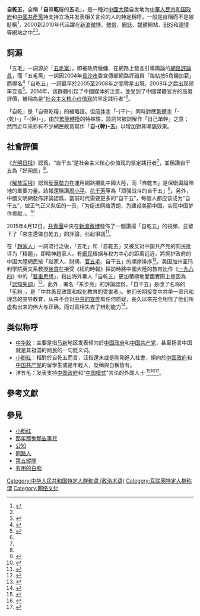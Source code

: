 '''自乾五'''，全稱「'''自'''帶'''乾'''糧的'''五'''毛」，是一種对[[中國大陸|中國大陸]]自发地为[[中華人民共和国政府|中華人民共和国政府]]和[[中國共產黨|中國共產黨]]持支持立场并发表相关言论的人的特定稱呼，一般是自稱而不是被貶稱<ref name="gmw1">{{cite web|url=http://epaper.gmw.cn/gmrb/html/2014-11/15/nw.D110000gmrb_20141115_2-10.htm|title=“自干五”是社会主义核心价值观的坚定践行者|publisher=光明日報|date=2014-11-15|accessdate=2016-04-20|archive-date=2019-07-26|archive-url=https://web.archive.org/web/20190726043958/http://epaper.gmw.cn/gmrb/html/2014-11/15/nw.D110000gmrb_20141115_2-10.htm|dead-url=no}}</ref>，2000到2010年代活躍在[[新浪微博|新浪微博]]、[[微信|微信]]、[[網誌|網誌]]、[[媒體|媒體]]網站、[[BBS|BBS]]和[[論壇|論壇]]等網站之中<ref name="gmw1" /><ref name="gmw2">{{cite news|url=http://epaper.gmw.cn/gmrb/html/2015-01/24/nw.D110000gmrb_20150124_1-06.htm|title=一群“自干五”好网民的故事|publisher=光明日報|date=2015-01-24|author=张心怡 宋雅娟 刘朝|accessdate=2016-04-20|archive-date=2015-07-10|archive-url=https://web.archive.org/web/20150710104807/http://epaper.gmw.cn/gmrb/html/2015-01/24/nw.D110000gmrb_20150124_1-06.htm|dead-url=no}}</ref>。

==詞源==
「五毛」一詞源於「[[五毛黨|五毛黨]]」，即被政府僱傭、在網路上發言引導輿論的[[網路評論員|網路評論員]]，而「五毛黨」一詞因2004年[[長沙市|長沙市]]委宣傳部網路評論員「每帖按5角錢加薪」而得名<ref>{{cite web|url=https://theinitium.com/article/20160520-dailynews-china-fifty-cent-party-internet/|title=哈佛学者研究2000封泄密邮件，剖析中国“五毛”现象|date=2016-05-20|accessdate=2016-12-23|archive-date=2019-06-11|archive-url=https://web.archive.org/web/20190611111810/https://theinitium.com/article/20160520-dailynews-china-fifty-cent-party-internet/|dead-url=no}}</ref>「自乾五」一詞最早於2005至2008年之間零星出現，2008年之后出现频率变高<ref name="journal1">{{cite journal|title=“五毛”?“公民”?——互联网传播中“自干五”的缘起与话语分析|url=http://www.cnki.net/KCMS/detail/detail.aspx?QueryID=0&CurRec=1&recid=&filename=XWDX201503016&dbname=CJFDLAST2015&dbcode=CJFQ&pr=&urlid=&yx=&uid=WEEvREcwSlJHSldRa1FiK0ZSZUpCUGtLTjZIa2lnSlk4dTJyTkg3YnFOekh0c1hPQWltTXNCWGMzSTRNd3RIVWxnPT0=$9A4hF_YAuvQ5obgVAqNKPCYcEjKensW4IQMovwHtwkF4VYPoHbKxJw!!&v=MTg1ODhZK1J2Rnlya1ZyM0JQVHJQZHJHNEg5VE1ySTlFWW9SOGVYMUx1eFlTN0RoMVQzcVRyV00xRnJDVVJMeWY=|author=潘妮妮|journal=新闻大学|issue=2015年03期|pages=91-100|access-date=2016-04-20|archive-date=2021-11-11|archive-url=https://web.archive.org/web/20211111131736/https://www.cnki.net/KCMS/detail/detail.aspx?QueryID=0&CurRec=1&recid=&filename=XWDX201503016&dbname=CJFDLAST2015&dbcode=CJFQ&pr=&urlid=&yx=&uid=WEEvREcwSlJHSldRa1FiK0ZSZUpCUGtLTjZIa2lnSlk4dTJyTkg3YnFOekh0c1hPQWltTXNCWGMzSTRNd3RIVWxnPT0=$9A4hF_YAuvQ5obgVAqNKPCYcEjKensW4IQMovwHtwkF4VYPoHbKxJw!!&v=MTg1ODhZK1J2Rnlya1ZyM0JQVHJQZHJHNEg5VE1ySTlFWW9SOGVYMUx1eFlTN0RoMVQzcVRyV00xRnJDVVJMeWY=|dead-url=yes}}</ref>。2014年，該群體引起了中國媒体的注意，並受到了中國媒體官方的高度評價，被稱為是“[[社会主义核心价值观|社会主义核心价值观]]的坚定践行者”<ref name="gmw1"/>。

「自乾」是「自帶乾糧」的縮略語。但[[简化字|简体字]]「-{干}-」同時對應[[繁體字|繁體字]]「-{乾}-」「-{幹}-」，由於[[繁簡轉換|繁簡轉換]]的特殊性，該詞常被誤解作「自己單幹」之意；然而近年來亦有不少網民故意寫作「'''自-{幹}-五'''」以增加對其嘲諷效果。

==社會評價==
《[[光明日报|光明日报]]》認爲，“自干五”是社会主义核心价值观的坚定践行者<ref name="gmw1" />，並稱讚自干五為「好网民」<ref name="gmw2" />。

《[[解放军报|解放军报]]》認爲[[反華勢力|反華勢力]]在運用網路攪亂中國大陸，而「自乾五」是保衛輿論陣地的重要力量。該報還稱讚[[周小平|周小平]]、[[花千芳|花千芳]]等為「顽强战斗的自干五」<ref>{{Cite news |url=http://www.81.cn/jwgd/2015-02/06/content_6342770.htm |title=坚守网络阵地不能光靠“自干五” |publisher=解放军报 |author=狄良缘 |editor=张琴 |date=2015-02-06 |accessdate=2016-04-20 |archive-date=2018-10-01 |archive-url=https://web.archive.org/web/20181001113548/http://www.81.cn/jwgd/2015-02/06/content_6342770.htm |dead-url=no }}</ref>。另外，中國文明網發佈評論認爲，當前时代需要更多的“自干五”，每個人都应该成为“自干五”，做正气正义队伍的一员，「为促进网络清朗，为建设美丽中国，实现中国梦作贡献」。<ref>{{cite web|url=http://www.wenming.cn/wmpl_pd/yczl/201501/t20150126_2420633.shtml|title=网络时代呼唤更多“自干五”|date=2015-01-26|author=李爱胜|publisher=紹興文明網|work=中國文明網|access-date=2016-04-20|archive-date=2018-12-03|archive-url=https://web.archive.org/web/20181203013835/http://www.wenming.cn/wmpl_pd/yczl/201501/t20150126_2420633.shtml|dead-url=no}}</ref>

2015年4月12日，[[中國共青團|共青團]]中央在[[新浪微博|新浪微博]]發佈了一個讚揚「自乾五」的視頻，並留下了「來生還做自乾五」的評論，引起爭議<ref>{{cite web|url=http://chinadigitaltimes.net/chinese/2016/04/%E3%80%90%E5%BC%82%E9%97%BB%E8%A7%82%E6%AD%A2%E3%80%91%E6%9D%A5%E7%94%9F%E8%BF%98%E5%81%9A%E8%87%AA%E5%B9%B2%E4%BA%94/|title=【异闻观止】来生还做自干五|date=2016-04-12|work=中國數字時代|access-date=2016-04-20|archive-date=2020-07-04|archive-url=https://web.archive.org/web/20200704034245/https://chinadigitaltimes.net/chinese/2016/04/%e3%80%90%e5%bc%82%e9%97%bb%e8%a7%82%e6%ad%a2%e3%80%91%e6%9d%a5%e7%94%9f%e8%bf%98%e5%81%9a%e8%87%aa%e5%b9%b2%e4%ba%94/|dead-url=no}}</ref>。

在「[[趙家人|趙家人]]」一詞流行之後，「五毛」和「自乾五」又被反对中国共产党的网民批评为「精趙」，即精神趙家人。有[[網民|網民]]根据与权力中心的距离远近，將拥护政府的中国大陸網民按「赵家人、财阀、[[網路評論員|官五毛]]、自干五」的順序排序<ref>{{cite news|url=http://www.voachinese.com/content/voa-news-communist-youth-league-sings-praise-for-voluntary-fifty-centers-20160412/3282609.html|title=自干五熬出头，被团中央点赞|publisher=美國之音|author=于盟童|date=2016-04-13|accessdate=2016-04-20|archive-date=2016-04-16|archive-url=https://web.archive.org/web/20160416065804/http://www.voachinese.com/content/voa-news-communist-youth-league-sings-praise-for-voluntary-fifty-centers-20160412/3282609.html|dead-url=no}}</ref>。美国加州圣玛利学院英文系教授[[徐賁_(教授)|徐賁]]在接受《紐約時報》採訪時將中國大陸的教育比作《[[一九八四|一九八四]]》中的「[[雙重思想|雙重思想]]」，指出海外華人「自乾五」更加積極地愛國實際上是因為「[[認知失調|認知失調]]」<ref>{{cite web|url=http://cn.nytimes.com/china/20160615/cc15xuben/|title=徐贲：中国的教育如何培养出了自干五|date=2016-06-15|publisher=紐約時報中文網|accessdate=2016-12-23|archive-date=2020-11-01|archive-url=https://web.archive.org/web/20201101115541/https://cn.nytimes.com/china/20160615/cc15xuben/|dead-url=no}}</ref>。此外﹑署名「东步亮」的評論認爲，「自干五」是改了名称的「[[毛泽东|毛]]粉」，是「中共愚民政策和奴化教育的受害者」。他们长期接受中共单一资讯和理念的宣导教育，从来不会对[[中华人民共和国的政治宣传|中共的宣传]]有任何质疑，長久以來完全相信了他们所虚构出来的伟大与正确，而对真相失去了辨别能力<ref>{{cite web|url=http://hk.on.cc/cn/bkn/cnt/commentary/20140313/bkncn-20140313000905622-0313_05411_001_cn.html|title=对待「自干五」的正确态度|work=東網|date=2014-03-13|access-date=2016-04-20|archive-date=2018-12-15|archive-url=https://web.archive.org/web/20181215123152/https://hk.on.cc/cn/bkn/cnt/commentary/20140313/bkncn-20140313000905622-0313_05411_001_cn.html|dead-url=no}}</ref>。

== 类似称呼 ==
*[[中华胶|中华胶]]：主要是指[[马来西亚|马]][[新加坡|新]]地区发表倾向於[[中国政府|中国政府]]和[[中国共产党|中国共产党]]，甚至扬言中国就是其祖国的网民的一句贬义词。
*[[小粉紅|小粉紅]]：相對於自乾五而言，泛指還未或是剛剛進入社會，傾向於[[中国政府|中国政府]]和[[中国共产党|中国共产党]]的留學生或是年輕人，貶稱與自稱皆有。
*洋五毛：发表支持[[中華人民共和國政府|中国政府]]和“[[中国模式|中国模式]]”言论的外国人士 <ref>{{Cite web|title=中共加强外宣 靠“洋五毛”输出意识形态|url=https://www.rfa.org/mandarin/yataibaodao/zhengzhi/yf2-02262015085358.html|access-date=2022-02-20|work=Radio Free Asia|language=en}}</ref><ref>{{Cite web|title=西方是不是天堂？ 争议中的戴雨果|url=https://www.infzm.com/contents/91586|access-date=2022-02-20|author=李晓婷|work=南方周末}}</ref><ref>{{Cite web|title=真假“洋五毛”|url=http://opinion.huanqiu.com/special/wumao/index.html|access-date=2022-02-20|work=环球网}}</ref>。

==參考文獻==
{{reflist}}

==參見==
* [[小粉红|小粉红]]
* [[那年那兔那些事兒|那年那兔那些事兒]]
* [[公知|公知]]
* [[同路人|同路人]]
* [[第五縱隊|第五縱隊]]
* [[有用的白痴|有用的白痴]]

[[Category:中华人民共和国特定人群称谓_(政治术语)|Category:中华人民共和国特定人群称谓 (政治术语)]]
[[Category:互联网特定人群称谓|Category:互联网特定人群称谓]]
[[Category:网络文化|Category:网络文化]]